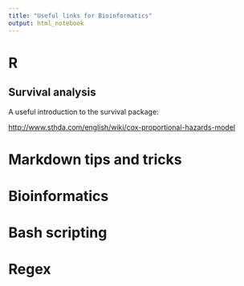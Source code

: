 ```yaml
---
title: "Useful links for Bioinformatics"
output: html_notebook
---
```


# R

## Survival analysis

A useful introduction to the survival package:

<http://www.sthda.com/english/wiki/cox-proportional-hazards-model>

# Markdown tips and tricks

# Bioinformatics

# Bash scripting

# Regex
